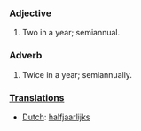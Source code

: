 ===Adjective===
#Two in a year; semiannual.
===Adverb===
#Twice in a year; semiannually.
===[[Translation]]s===
*[[Dutch]]: [[halfjaarlijks]]